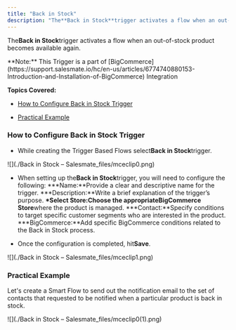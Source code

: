 ```yaml
---
title: "Back in Stock"
description: "The**Back in Stock**trigger activates a flow when an out-of-stock product becomes available again."
---
```


The**Back in Stock**trigger activates a flow when an out-of-stock product becomes available again.

<Note>
  **Note:** This Trigger is a part of
  [BigCommerce](https://support.salesmate.io/hc/en-us/articles/6774740880153-Introduction-and-Installation-of-BigCommerce)
  Integration
</Note>

**Topics Covered:**

- [How to Configure Back in Stock Trigger](https://support.salesmate.io/hc/en-us/articles/37780258521241-Back-in-Stock#h_01J8HDRCQG105DTZ3SVNY578YB)

- [Practical Example](https://support.salesmate.io/hc/en-us/articles/37780258521241-Back-in-Stock#h_01J8HE9XVMCPSY76GXAW2W8MP4)

### How to Configure Back in Stock Trigger

- While creating the Trigger Based Flows select**Back in Stock**trigger.

![](./Back in Stock – Salesmate_files/mceclip0.png)

- When setting up the**Back in Stock**trigger, you will need to configure the following:
  **\*Name:**Provide a clear and descriptive name for the trigger.
  **\*Description:**Write a brief explanation of the trigger’s purpose.
  **\*Select Store:**Choose the appropriate**BigCommerce Store**where the product is managed.
  **\*Contact:**Specify conditions to target specific customer segments who are interested in the product.
  **\*BigCommerce:**Add specific BigCommerce conditions related to the Back in Stock process.

- Once the configuration is completed, hit**Save**.

![](./Back in Stock – Salesmate_files/mceclip1.png)

### Practical Example

Let's create a Smart Flow to send out the notification email to the set of contacts that requested to be notified when a particular product is back in stock.

![](./Back in Stock – Salesmate_files/mceclip0(1).png)
